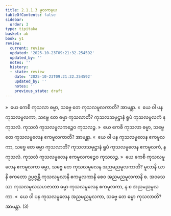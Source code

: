 ```yaml
---
title: 2.1.1.3 မူလကနယ
tableOfContents: false
sidebar:
  order: 3
type: tipitaka
basket: ab
book: y1
review:
  current: review
  updated: '2025-10-23T09:21:32.254592'
  updated_by: ''
  notes: ''
  history:
  - state: review
    date: '2025-10-23T09:21:32.254592'
    updated_by: ''
    notes: ''
    previous_state: draft
---
```



<ReviewStatus review={frontmatter.review} showDetails={true} />

<HypothesisAnnotation frontmatter={frontmatter} />

<DynamicBreadcrumb />

<Division number="56" book="y1" e="ch" v="33" p="7">

<Paragraph number="118" book="y1">
»  ယေ ကေစိ ကုသလာ ဓမ္မာ, သဗ္ဗေ တေ ကုသလမူလကာတိ? အာမန္တာ.
</Paragraph>

<Paragraph number="119" book="y1">
«  ယေ ဝါ ပန ကုသလမူလကာ, သဗ္ဗေ တေ ဓမ္မာ ကုသလာတိ?
</Paragraph>

<Paragraph number="120" book="y1">
ကုသလသမုဋ္ဌာနံ ရူပံ ကုသလမူလကံ န ကုသလံ. ကုသလံ ကုသလမူလကဉ္စေဝ ကုသလဉ္စ.
</Paragraph>

</Division>
<Division number="57" book="y1" e="ch" v="33" p="7">

<Paragraph number="121" book="y1">
»  ယေ ကေစိ ကုသလာ ဓမ္မာ, သဗ္ဗေ တေ ကုသလမူလေန ဧကမူလကာတိ? အာမန္တာ.
</Paragraph>

<Paragraph number="122" book="y1">
«  ယေ ဝါ ပန ကုသလမူလေန ဧကမူလကာ, သဗ္ဗေ တေ ဓမ္မာ ကုသလာတိ?
</Paragraph>

<Paragraph number="123" book="y1">
ကုသလသမုဋ္ဌာနံ ရူပံ ကုသလမူလေန ဧကမူလကံ, န ကုသလံ. ကုသလံ ကုသလမူလေန ဧကမူလကဉ္စေဝ ကုသလဉ္စ.
</Paragraph>

</Division>
<Division number="58" book="y1" e="ch" v="33" p="8">

<Paragraph number="124" book="y1">
»  ယေ ကေစိ ကုသလမူလေန ဧကမူလကာ ဓမ္မာ, သဗ္ဗေ တေ ကုသလမူလေန အညမညမူလကာတိ?
</Paragraph>

<Paragraph number="125" book="y1">
မူလာနိ ယာနိ ဧကတော ဥပ္ပဇ္ဇန္တိ ကုသလမူလာနိ ဧကမူလကာနိ စေဝ အညမညမူလကာနိ စ. အဝသေသာ ကုသလမူလသဟဇာတာ ဓမ္မာ ကုသလမူလေန ဧကမူလကာ, န စ အညမညမူလကာ.
</Paragraph>

<Paragraph number="126" book="y1">
«  ယေ ဝါ ပန ကုသလမူလေန အညမညမူလကာ, သဗ္ဗေ တေ ဓမ္မာ ကုသလာတိ? အာမန္တာ. (3)
</Paragraph>
</Division>